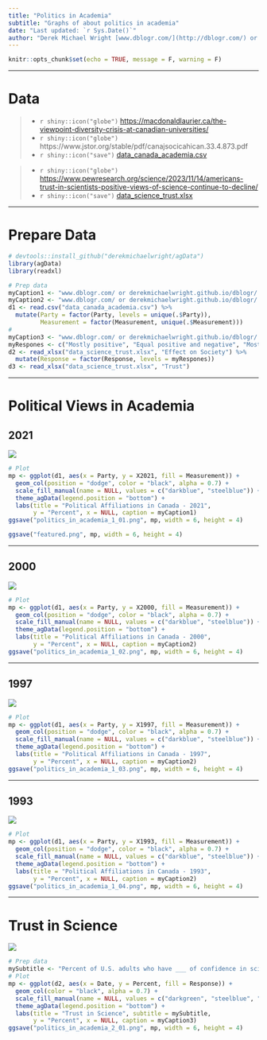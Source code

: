 ```yaml
---
title: "Politics in Academia"
subtitle: "Graphs of about politics in academia"
date: "Last updated: `r Sys.Date()`"
author: "Derek Michael Wright [www.dblogr.com/](http://dblogr.com/) or [derekmichaelwright.github.io/dblogr](https://derekmichaelwright.github.io/dblogr/) <derek.wright@usask.ca>"
---
```


```r
knitr::opts_chunk$set(echo = TRUE, message = F, warning = F)
```

---

# Data

> - `r shiny::icon("globe")` [https://macdonaldlaurier.ca/the-viewpoint-diversity-crisis-at-canadian-universities/](https://macdonaldlaurier.ca/the-viewpoint-diversity-crisis-at-canadian-universities/){target="_blank"}
> - `r shiny::icon("globe")` https://www.jstor.org/stable/pdf/canajsocicahican.33.4.873.pdf
> - `r shiny::icon("save")` [data_canada_academia.csv](data_canada_academia.csv)

> - `r shiny::icon("globe")` [https://www.pewresearch.org/science/2023/11/14/americans-trust-in-scientists-positive-views-of-science-continue-to-decline/](https://www.pewresearch.org/science/2023/11/14/americans-trust-in-scientists-positive-views-of-science-continue-to-decline/){target="_blank"}
> - `r shiny::icon("save")` [data_science_trust.xlsx](data_science_trust.xlsx)

---

# Prepare Data

```r
# devtools::install_github("derekmichaelwright/agData")
library(agData)
library(readxl)
```

```r
# Prep data
myCaption1 <- "www.dblogr.com/ or derekmichaelwright.github.io/dblogr/ | Data: MLI"
myCaption2 <- "www.dblogr.com/ or derekmichaelwright.github.io/dblogr/ | Data: Nakhaie & Adam (2008)"
d1 <- read.csv("data_canada_academia.csv") %>%
  mutate(Party = factor(Party, levels = unique(.$Party)),
         Measurement = factor(Measurement, unique(.$Measurement)))
#
myCaption3 <- "www.dblogr.com/ or derekmichaelwright.github.io/dblogr/ | Data: Pew Research"
myRespones <- c("Mostly positive", "Equal positive and negative", "Mostly negative")
d2 <- read_xlsx("data_science_trust.xlsx", "Effect on Society") %>%
  mutate(Response = factor(Response, levels = myRespones))
d3 <- read_xlsx("data_science_trust.xlsx", "Trust")
```

---

# Political Views in Academia {.tabset .tabset-pills}

## 2021

![](politics_in_academia_1_01.png)

```r
# Plot
mp <- ggplot(d1, aes(x = Party, y = X2021, fill = Measurement)) + 
  geom_col(position = "dodge", color = "black", alpha = 0.7) +
  scale_fill_manual(name = NULL, values = c("darkblue", "steelblue")) +
  theme_agData(legend.position = "bottom") +
  labs(title = "Political Affiliations in Canada - 2021",
       y = "Percent", x = NULL, caption = myCaption1)
ggsave("politics_in_academia_1_01.png", mp, width = 6, height = 4)
```

```r
ggsave("featured.png", mp, width = 6, height = 4)
```

---

## 2000

![](politics_in_academia_1_02.png)

```r
# Plot
mp <- ggplot(d1, aes(x = Party, y = X2000, fill = Measurement)) + 
  geom_col(position = "dodge", color = "black", alpha = 0.7) +
  scale_fill_manual(name = NULL, values = c("darkblue", "steelblue")) +
  theme_agData(legend.position = "bottom") +
  labs(title = "Political Affiliations in Canada - 2000",
       y = "Percent", x = NULL, caption = myCaption2)
ggsave("politics_in_academia_1_02.png", mp, width = 6, height = 4)
```

---

## 1997

![](politics_in_academia_1_03.png)

```r
# Plot
mp <- ggplot(d1, aes(x = Party, y = X1997, fill = Measurement)) + 
  geom_col(position = "dodge", color = "black", alpha = 0.7) +
  scale_fill_manual(name = NULL, values = c("darkblue", "steelblue")) +
  theme_agData(legend.position = "bottom") +
  labs(title = "Political Affiliations in Canada - 1997",
       y = "Percent", x = NULL, caption = myCaption2)
ggsave("politics_in_academia_1_03.png", mp, width = 6, height = 4)
```

---

## 1993

![](politics_in_academia_1_04.png)

```r
# Plot
mp <- ggplot(d1, aes(x = Party, y = X1993, fill = Measurement)) + 
  geom_col(position = "dodge", color = "black", alpha = 0.7) +
  scale_fill_manual(name = NULL, values = c("darkblue", "steelblue")) +
  theme_agData(legend.position = "bottom") +
  labs(title = "Political Affiliations in Canada - 1993",
       y = "Percent", x = NULL, caption = myCaption2)
ggsave("politics_in_academia_1_04.png", mp, width = 6, height = 4)
```

---

# Trust in Science

![](politics_in_academia_2_01.png)

```r
# Prep data
mySubtitle <- "Percent of U.S. adults who have ___ of confidence in scientists to act in the best interest of the public"
# Plot
mp <- ggplot(d2, aes(x = Date, y = Percent, fill = Response)) + 
  geom_col(color = "black", alpha = 0.7) +
  scale_fill_manual(name = NULL, values = c("darkgreen", "steelblue", "darkred")) +
  theme_agData(legend.position = "bottom") +
  labs(title = "Trust in Science", subtitle = mySubtitle,
       y = "Percent", x = NULL, caption = myCaption3)
ggsave("politics_in_academia_2_01.png", mp, width = 6, height = 4)
```
